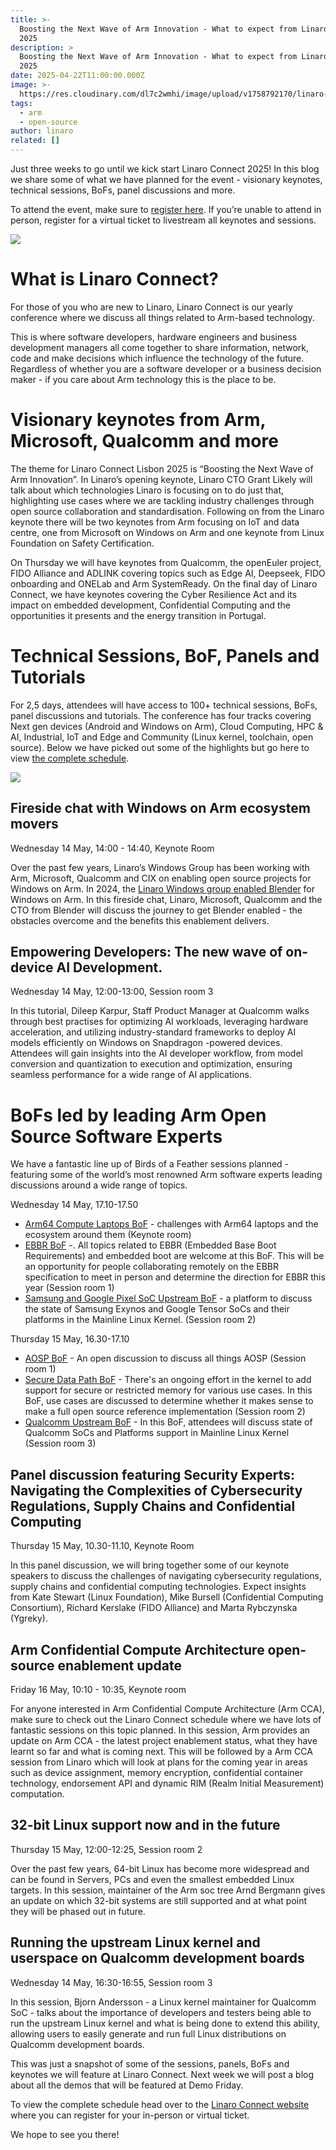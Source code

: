 ```yaml
---
title: >-
  Boosting the Next Wave of Arm Innovation - What to expect from Linaro Connect
  2025
description: >
  Boosting the Next Wave of Arm Innovation - What to expect from Linaro Connect
  2025
date: 2025-04-22T11:00:00.000Z
image: >-
  https://res.cloudinary.com/dl7c2wmhi/image/upload/v1758792170/linaro-website/images/blog/connect_blog_img3_i6m24t.jpg
tags:
  - arm
  - open-source
author: linaro
related: []
---
```


Just three weeks to go until we kick start Linaro Connect 2025! In this blog we share some of what we have planned for the event - visionary keynotes, technical sessions, BoFs, panel discussions and more.

To attend the event, make sure to [register here](https://www.linaro.org/connect/registration). If you’re unable to attend in person, register for a virtual ticket to livestream all keynotes and sessions.

![](/linaro-website/images/blog/connect_blog_img1_nphdrl.jpg)

# What is Linaro Connect?

For those of you who are new to Linaro, Linaro Connect is our yearly conference where we discuss all things related to Arm-based technology.

This is where software developers, hardware engineers and business development managers all come together to share information, network, code and make decisions which influence the technology of the future. Regardless of whether you are a software developer or a business decision maker - if you care about Arm technology this is the place to be.

# Visionary keynotes from Arm, Microsoft, Qualcomm and more

The theme for Linaro Connect Lisbon 2025 is “Boosting the Next Wave of Arm Innovation”. In Linaro’s opening keynote, Linaro CTO Grant Likely will talk about which technologies Linaro is focusing on to do just that, highlighting use cases where we are tackling industry challenges through open source collaboration and standardisation. Following on from the Linaro keynote there will be two keynotes from Arm focusing on IoT and data centre, one from Microsoft on Windows on Arm and one keynote from Linux Foundation on Safety Certification.

On Thursday we will have keynotes from Qualcomm, the openEuler project, FIDO Alliance and ADLINK covering topics such as Edge AI, Deepseek, FIDO onboarding and ONELab and Arm SystemReady. On the final day of Linaro Connect, we have keynotes covering the Cyber Resilience Act and its impact on embedded development, Confidential Computing and the opportunities it presents and the energy transition in Portugal.

# Technical Sessions, BoF, Panels and Tutorials

For 2,5 days, attendees will have access to 100+ technical sessions, BoFs, panel discussions and tutorials. The conference has four tracks covering Next gen devices (Android and Windows on Arm), Cloud Computing, HPC & AI, Industrial, IoT and Edge and Community (Linux kernel, toolchain, open source). Below we have picked out some of the highlights but go here to view [the complete schedule](https://www.linaro.org/connect/schedule).

![](/linaro-website/images/blog/connect_blog_img2_rdla7x.jpg)

## Fireside chat with Windows on Arm ecosystem movers

Wednesday 14 May, 14:00 - 14:40, Keynote Room

Over the past few years, Linaro’s Windows Group has been working with Arm, Microsoft, Qualcomm and CIX on enabling open source projects for Windows on Arm. In 2024, the [Linaro Windows group enabled Blender](https://www.linaro.org/blog/blender-now-enabled-on-windows-on-arm/) for Windows on Arm. In this fireside chat, Linaro, Microsoft, Qualcomm and the CTO from Blender will discuss the journey to get Blender enabled - the obstacles overcome and the benefits this enablement delivers.

## Empowering Developers: The new wave of on-device AI Development.

Wednesday 14 May, 12:00-13:00, Session room 3

In this tutorial, Dileep Karpur, Staff Product Manager at Qualcomm walks through best practises for optimizing AI workloads, leveraging hardware acceleration, and utilizing industry-standard frameworks to deploy AI models efficiently on Windows on Snapdragon -powered devices. Attendees will gain insights into the AI developer workflow, from model conversion and quantization to execution and optimization, ensuring seamless performance for a wide range of AI applications.

# BoFs led by leading Arm Open Source Software Experts

We have a fantastic line up of Birds of a Feather sessions planned - featuring some of the world’s most renowned Arm software experts leading discussions around a wide range of topics.

Wednesday 14 May, 17.10-17.50

- <u>Arm64 Compute Laptops BoF</u> - challenges with Arm64 laptops and the
  ecosystem around them (Keynote room)
- <u>EBBR BoF</u> -. All topics related to EBBR (Embedded Base Boot
  Requirements) and embedded boot are welcome at this BoF. This will be an
  opportunity for people collaborating remotely on the EBBR specification to
  meet in person and determine the direction for EBBR this year (Session room 1)
- <u>Samsung and Google Pixel SoC Upstream BoF</u> - a platform to discuss the
  state of Samsung Exynos and Google Tensor SoCs and their platforms in the
  Mainline Linux Kernel. (Session room 2)

Thursday 15 May, 16.30-17.10

- <u>AOSP BoF</u> - An open discussion to discuss all things AOSP (Session room
  1)
- <u>Secure Data Path BoF</u> - There's an ongoing effort in the kernel to add
  support for secure or restricted memory for various use cases. In this BoF,
  use cases are discussed to determine whether it makes sense to make a full
  open source reference implementation (Session room 2)
- <u>Qualcomm Upstream BoF</u> - In this BoF, attendees will discuss state of
  Qualcomm SoCs and Platforms support in Mainline Linux Kernel (Session room 3)

## Panel discussion featuring Security Experts: Navigating the Complexities of Cybersecurity Regulations, Supply Chains and Confidential Computing

Thursday 15 May, 10.30-11.10, Keynote Room

In this panel discussion, we will bring together some of our keynote speakers to discuss the challenges of navigating cybersecurity regulations, supply chains and confidential computing technologies. Expect insights from Kate Stewart (Linux Foundation), Mike Bursell (Confidential Computing Consortium), Richard Kerslake (FIDO Alliance) and Marta Rybczynska (Ygreky).

## Arm Confidential Compute Architecture open-source enablement update

Friday 16 May, 10:10 - 10:35, Keynote room

For anyone interested in Arm Confidential Compute Architecture (Arm CCA), make sure to check out the Linaro Connect schedule where we have lots of fantastic sessions on this topic planned. In this session, Arm provides an update on Arm CCA - the latest project enablement status, what they have learnt so far and what is coming next. This will be followed by a Arm CCA session from Linaro which will look at plans for the coming year in areas such as device assignment, memory encryption, confidential container technology, endorsement API and dynamic RIM (Realm Initial Measurement) computation.

## 32-bit Linux support now and in the future

Thursday 15 May, 12:00-12:25, Session room 2

Over the past few years, 64-bit Linux has become more widespread and can be found in Servers, PCs and even the smallest embedded Linux targets. In this session, maintainer of the Arm soc tree Arnd Bergmann gives an update on which 32-bit systems are still supported and at what point they will be phased out in future.

## Running the upstream Linux kernel and userspace on Qualcomm development boards

Wednesday 14 May, 16:30-16:55, Session room 3

In this session, Bjorn Andersson - a Linux kernel maintainer for Qualcomm SoC - talks about the importance of developers and testers being able to run the upstream Linux kernel and what is being done to extend this ability, allowing users to easily generate and run full Linux distributions on Qualcomm development boards.

This was just a snapshot of some of the sessions, panels, BoFs and keynotes we will feature at Linaro Connect. Next week we will post a blog about all the demos that will be featured at Demo Friday.

To view the complete schedule head over to the [Linaro Connect website](https://www.linaro.org/connect/registration) where you can register for your in-person or virtual ticket.

We hope to see you there!
